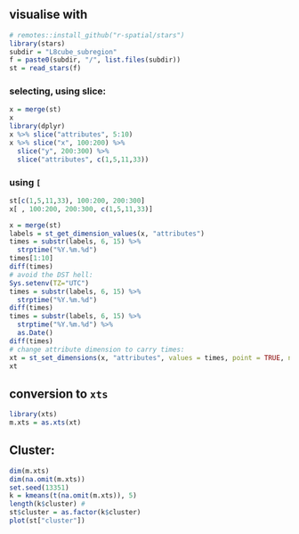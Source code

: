 ## visualise with
```r
# remotes::install_github("r-spatial/stars")
library(stars)
subdir = "L8cube_subregion"
f = paste0(subdir, "/", list.files(subdir))
st = read_stars(f)
```

### selecting, using slice:
```r
x = merge(st)
x
library(dplyr)
x %>% slice("attributes", 5:10)
x %>% slice("x", 100:200) %>% 
  slice("y", 200:300) %>%
  slice("attributes", c(1,5,11,33))
```

### using `[`
```r
st[c(1,5,11,33), 100:200, 200:300]
x[ , 100:200, 200:300, c(1,5,11,33)]
```


```r
x = merge(st)
labels = st_get_dimension_values(x, "attributes")
times = substr(labels, 6, 15) %>%
  strptime("%Y.%m.%d")
times[1:10]
diff(times)
# avoid the DST hell:
Sys.setenv(TZ="UTC")
times = substr(labels, 6, 15) %>%
  strptime("%Y.%m.%d")
diff(times)
times = substr(labels, 6, 15) %>%
  strptime("%Y.%m.%d") %>%
  as.Date()
diff(times)
# change attribute dimension to carry times:
xt = st_set_dimensions(x, "attributes", values = times, point = TRUE, names = "time")
xt
```

## conversion to `xts`
```r
library(xts)
m.xts = as.xts(xt)
```

## Cluster:
```r
dim(m.xts)
dim(na.omit(m.xts))
set.seed(13351)
k = kmeans(t(na.omit(m.xts)), 5)
length(k$cluster) #
st$cluster = as.factor(k$cluster)
plot(st["cluster"])
```